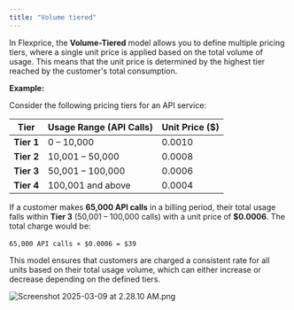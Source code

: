 ```yaml
---
title: "Volume tiered"
---
```


In Flexprice, the **Volume-Tiered** model allows you to define multiple pricing tiers, where a single unit price is applied based on the total volume of usage. This means that the unit price is determined by the highest tier reached by the customer's total consumption.

**Example:**

Consider the following pricing tiers for an API service:

| Tier       | Usage Range (API Calls) | Unit Price ($) |
| ---------- | ----------------------- | -------------- |
| **Tier 1** | 0 – 10,000              | 0.0010         |
| **Tier 2** | 10,001 – 50,000         | 0.0008         |
| **Tier 3** | 50,001 – 100,000        | 0.0006         |
| **Tier 4** | 100,001 and above       | 0.0004         |

If a customer makes **65,000 API calls** in a billing period, their total usage falls within **Tier 3** (50,001 – 100,000 calls) with a unit price of **$0.0006**. The total charge would be:

`65,000 API calls × $0.0006 = $39`​

This model ensures that customers are charged a consistent rate for all units based on their total usage volume, which can either increase or decrease depending on the defined tiers.

![Screenshot 2025-03-09 at 2.28.10 AM.png](/public/images/docs/Product%20catalogue/Plans/Charges%20in%20plans/Volume%20tiered/Screenshot_2025-03-09_at_2.28.10_AM.png)